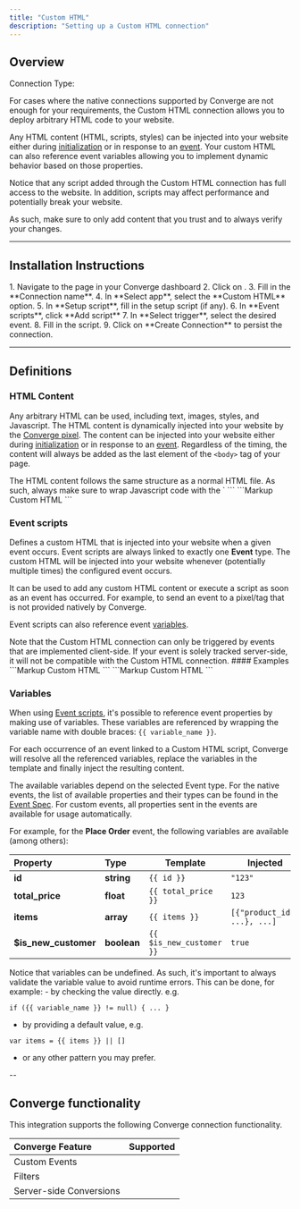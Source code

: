 ```yaml
---
title: "Custom HTML"
description: "Setting up a Custom HTML connection"
---
```


## Overview

Connection Type: <IconText text="Client-side" name="browser" iconType="duotone" iconLocation="after"/>  

For cases where the native connections supported by Converge are not enough for your requirements, the Custom HTML connection allows you to deploy arbitrary HTML code to your website.

Any HTML content (HTML, scripts, styles) can be injected into your website either during [initialization](#setup-script) or in response to an [event](#event-scripts). Your custom HTML can also reference event variables allowing you to implement dynamic behavior based on those properties.

<Warning>
Notice that any script added through the Custom HTML connection has full access to the website. In addition, scripts may affect performance and potentially break your website.

As such, make sure to only add content that you trust and to always verify your changes.
</Warning>

---

## Installation Instructions

<Accordion icon="location-dot" title="How to set up a custom HTML connection">
1. Navigate to the <OutboundLink linkText="Connections" linkTarget="https://app.runconverge.com/-/connections"/> page in your Converge dashboard
2. Click on <IconText name="circle-plus" text="Create New Connection" iconLocation="before" iconType="regular"/ >.
3. Fill in the **Connection name**.
4. In **Select app**, select the **Custom HTML** option.
5. In **Setup script**, fill in the setup script (if any).
6. In **Event scripts**, click **Add script**
7. In **Select trigger**, select the desired event.
8. Fill in the script.
9. Click on **Create Connection** to persist the connection.
</Accordion>

---

## Definitions

### HTML Content

Any arbitrary HTML can be used, including text, images, styles, and Javascript. The HTML content is dynamically injected into your website by the [Converge pixel](/sources/website-integrations/converge-pixel). The content can be injected into your website either during [initialization](#setup-script) or in response to an [event](#event-scripts). Regardless of the timing, the content will always be added as the last element of the `<body>` tag of your page.

<Info>
The HTML content follows the same structure as a normal HTML file. As such, always make sure to wrap Javascript code with the `<script>` tag. Otherwise, the content will be rendered as normal text content rather than executed.
</Info>

### Setup script

Defines a custom HTML that is injected into your website upon initialization. As soon as the [Converge pixel](/sources/website-integrations/converge-pixel) is initialized, this content will be injected into your website.

It can be used to add any custom HTML content or execute a script that doesn't depend on any action from the user. For example, to install a pixel/snippet that is not provided natively by Converge or to make any necessary preparation for the handling of events by an [Event script](#event-scripts).

#### Examples

<Accordion icon="clipboard" title="Install PostHog">
```Markup Custom HTML
<script>
    !function(t,e){var o,n,p,r;e.__SV||(window.posthog=e,e._i=[],e.init=function(i,s,a){function g(t,e){var o=e.split(".");2==o.length&&(t=t[o[0]],e=o[1]),t[e]=function(){t.push([e].concat(Array.prototype.slice.call(arguments,0)))}}(p=t.createElement("script")).type="text/javascript",p.async=!0,p.src=s.api_host+"/static/array.js",(r=t.getElementsByTagName("script")[0]).parentNode.insertBefore(p,r);var u=e;for(void 0!==a?u=e[a]=[]:a="posthog",u.people=u.people||[],u.toString=function(t){var e="posthog";return"posthog"!==a&&(e+="."+a),t||(e+=" (stub)"),e},u.people.toString=function(){return u.toString(1)+".people (stub)"},o="capture identify alias people.set people.set_once set_config register register_once unregister opt_out_capturing has_opted_out_capturing opt_in_capturing reset isFeatureEnabled onFeatureFlags getFeatureFlag getFeatureFlagPayload reloadFeatureFlags group updateEarlyAccessFeatureEnrollment getEarlyAccessFeatures getActiveMatchingSurveys getSurveys onSessionId".split(" "),n=0;n<o.length;n++)g(u,o[n]);e._i.push([i,s,a])},e.__SV=1)}(document,window.posthog||[]);
    posthog.init('<ph_project_api_key>', {api_host: "<ph_instance_address>"})
</script>
```
</Accordion>

<Accordion icon="clipboard" title="Install Hotjar">
```Markup Custom HTML
<script>
    (function(h,o,t,j,a,r){
        h.hj=h.hj||function(){(h.hj.q=h.hj.q||[]).push(arguments)};
        h._hjSettings={hjid:<hjid>,hjsv:<hjsv>};
        a=o.getElementsByTagName('head')[0];
        r=o.createElement('script');r.async=1;
        r.src=t+h._hjSettings.hjid+j+h._hjSettings.hjsv;
        a.appendChild(r);
    })(window,document,'https://static.hotjar.com/c/hotjar-','.js?sv=');
</script>
```
</Accordion>

### Event scripts

Defines a custom HTML that is injected into your website when a given event occurs. Event scripts are always linked to exactly one **Event** type. The custom HTML will be injected into your website whenever (potentially multiple times) the configured event occurs.

It can be used to add any custom HTML content or execute a script as soon as an event has occurred. For example, to send an event to a pixel/tag that is not provided natively by Converge.

Event scripts can also reference event [variables](#variables).

<Note> 
Note that the Custom HTML connection can only be triggered by events that are implemented client-side. If your event is solely tracked server-side, it will not be compatible with the Custom HTML connection. 
</Note>
#### Examples

<Accordion icon="clipboard" title="Viewed Product">
```Markup Custom HTML
<script>
console.log('Viewed Product', {
    product: {
        productId: {{ product_id }},
        productName: {{ name }},
        productPrice: {{ price }}
    },
})
</script>
```
</Accordion>

<Accordion icon="clipboard" title="Placed Order">
```Markup Custom HTML
<script>
var items = {{ items }} || []
console.log('Placed Order', {
    totalPrice: {{ total_price }},
    itemsCount: items.reduce((total, item) => total + item.quantity, 0),
    products: items.map(item => ({
        productId: item.product_id,
        productName: item.name,
        productPrice: item.price
    }))
})
</script>
```
</Accordion>

### Variables

When using [Event scripts](#event-scripts), it's possible to reference event properties by making use of variables. These variables are referenced by wrapping the variable name with double braces: `{{ variable_name }}`.

For each occurrence of an event linked to a Custom HTML script, Converge will resolve all the referenced variables, replace the variables in the template and finally inject the resulting content.

The available variables depend on the selected Event type. For the native events, the list of available properties and their types can be found in the [Event Spec](/sources/converge-spec). For custom events, all properties sent in the events are available for usage automatically.

For example, for the **Place Order** event, the following variables are available (among others):

| Property             | Type        | Template                 | Injected                     |
| :------------------- | :---------- | ------------------------ | ---------------------------- |
| **id**               | **string**  | `{{ id }}`               | `"123"`                      |
| **total_price**      | **float**   | `{{ total_price }}`      | `123`                        |
| **items**            | **array**   | `{{ items }}`            | `[{"product_id": ...}, ...]` |
| **$is_new_customer** | **boolean** | `{{ $is_new_customer }}` | `true`                       |

<Note>
Notice that variables can be undefined. As such, it's important to always validate the variable value to avoid runtime errors. This can be done, for example:
- by checking the value directly. e.g.

```
if ({{ variable_name }} != null) { ... }
```

- by providing a default value, e.g.

```
var items = {{ items }} || []
```

- or any other pattern you may prefer.
</Note>

--

## Converge functionality

This integration supports the following Converge connection functionality.

| Converge Feature        |       Supported       |
| :---------------------- | :-------------------: |
| Custom Events           | <Icon name="xmark" /> |
| Filters                 | <Icon name="xmark" /> |
| Server-side Conversions | <Icon name="xmark" /> |